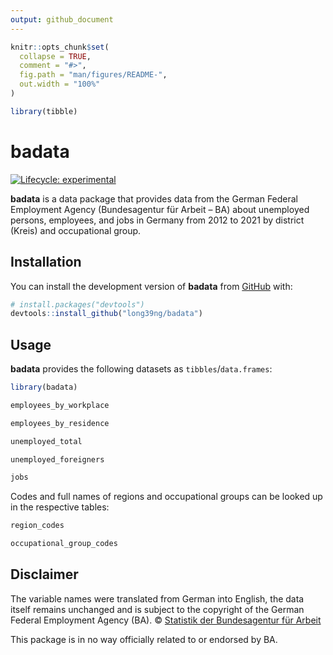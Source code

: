 ```yaml
---
output: github_document
---
```


<!-- README.md is generated from README.Rmd. Please edit that file -->

```r
knitr::opts_chunk$set(
  collapse = TRUE,
  comment = "#>",
  fig.path = "man/figures/README-",
  out.width = "100%"
)

library(tibble)
```

# badata

<!-- badges: start -->
<!-- [![CRAN status](https://www.r-pkg.org/badges/version/badata)](https://CRAN.R-project.org/package=badata) -->
[![Lifecycle: experimental](https://img.shields.io/badge/lifecycle-experimental-orange.svg)](https://lifecycle.r-lib.org/articles/stages.html#experimental)
<!-- badges: end -->

**badata** is a data package that provides data from the German Federal Employment Agency (Bundesagentur für Arbeit -- BA) about unemployed persons, employees, and jobs in Germany from 2012 to 2021 by district (Kreis) and occupational group.

## Installation

You can install the development version of **badata** from [GitHub](https://github.com/long39ng/badata) with:

``` r
# install.packages("devtools")
devtools::install_github("long39ng/badata")
```

## Usage

**badata** provides the following datasets as `tibbles`/`data.frames`:

```r
library(badata)

employees_by_workplace

employees_by_residence

unemployed_total

unemployed_foreigners

jobs
```

Codes and full names of regions and occupational groups can be looked up in the respective tables:

```r
region_codes

occupational_group_codes
```

## Disclaimer

The variable names were translated from German into English, the data itself remains unchanged and is subject to the copyright of the German Federal Employment Agency (BA). © [Statistik der Bundesagentur für Arbeit](https://statistik.arbeitsagentur.de)

This package is in no way officially related to or endorsed by BA.
